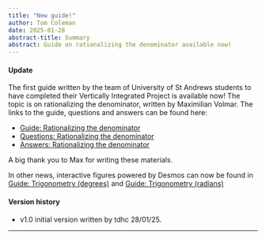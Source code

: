 ```yaml
---
title: "New guide!"
author: Tom Coleman
date: 2025-01-28
abstract-title: Summary
abstract: Guide on rationalizing the denominator available now!
---
```


#### Update {-}

The first guide written by the team of University of St Andrews students to have completed their Vertically Integrated Project is available now! The topic is on rationalizing the denominator, written by Maximilian Volmar. The links to the guide, questions and answers can be found here:

- [Guide: Rationalizing the denominator](../studyguides/rationalizingthedenominator.qmd)
- [Questions: Rationalizing the denominator](../questions/qs-rationalizingthedenominator.qmd)
- [Answers: Rationalizing the denominator](../answers/as-rationalizingthedenominator.qmd)

A big thank you to Max for writing these materials.

In other news, interactive figures powered by Desmos can now be found in [Guide: Trigonometry (degrees)](../studyguides/trigonometry-degrees.qmd) and [Guide: Trigonometry (radians)](../studyguides/trigonometry-radians.qmd)

#### Version history {-}

- v1.0 initial version written by tdhc 28/01/25.

---